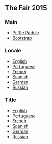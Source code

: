 {{CPW|Puffle Paddle|Ping Puffle}}
== The Fair 2015 ==
===Main===
*[[Media:GamesPufflePaddle-TheFair2015.swf|Puffle Paddle]]
*[[Media:GamesPufflePaddle-Bootstrap-TheFair2015.swf|Bootstrap]]
===Locale===
*[[Media:GamesPufflePaddle-ENLocale-TheFair2015.swf|English]]
*[[Media:GamesPufflePaddle-PTLocale-TheFair2015.swf|Portuguese]]
*[[Media:GamesPufflePaddle-FRLocale-TheFair2015.swf|French]]
*[[Media:GamesPufflePaddle-ESLocale-TheFair2015.swf|Spanish]]
*[[Media:GamesPufflePaddle-DELocale-TheFair2015.swf|German]]
*[[Media:GamesPufflePaddle-RULocale-TheFair2015.swf|Russian]]
===Title===
*[[Media:GamesPufflePaddle-ENTitle-TheFair2015.swf|English]]
*[[Media:GamesPufflePaddle-PTTitle-TheFair2015.swf|Portuguese]]
*[[Media:GamesPufflePaddle-FRTitle-TheFair2015.swf|French]]
*[[Media:GamesPufflePaddle-ESTitle-TheFair2015.swf|Spanish]]
*[[Media:GamesPufflePaddle-DETitle-TheFair2015.swf|German]]
*[[Media:GamesPufflePaddle-RUTitle-TheFair2015.swf|Russian]]
